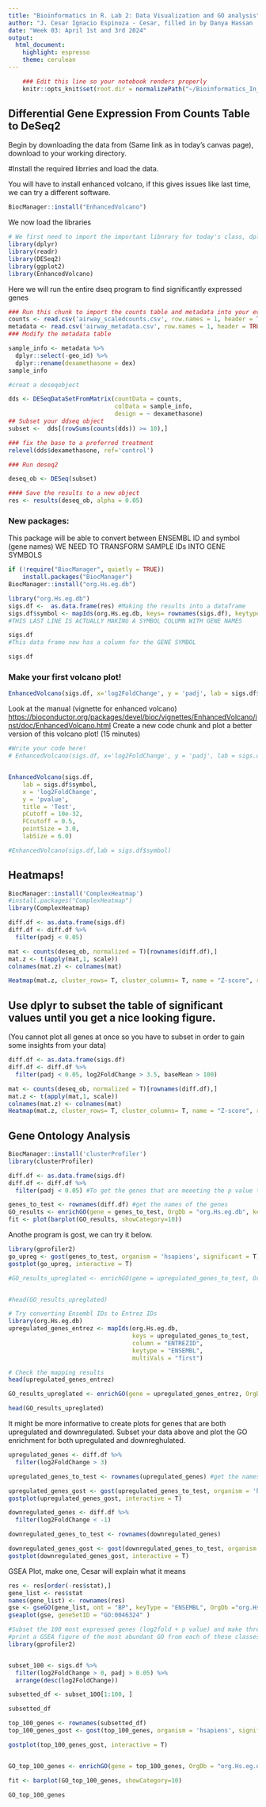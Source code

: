 ```yaml
---
title: "Bioinformatics in R. Lab 2: Data Visualization and GO analysis"
author: "J. Cesar Ignacio Espinoza - Cesar, filled in by Danya Hassan   "
date: "Week 03: April 1st and 3rd 2024"
output: 
  html_document: 
    highlight: espresso
    theme: cerulean
---
```


```r
    ### Edit this line so your notebook renders properly
    knitr::opts_knit$set(root.dir = normalizePath("~/Bioinformatics_In_R/Week_03")) 
```

## Differential Gene Expression From Counts Table to DeSeq2

Begin by downloading the data from (Same link as in today's canvas page), download to your working directory.

#Install the required librries and load the data.

You will have to install enhanced volcano, if this gives issues like last time, we can try a different software.

```r
BiocManager::install("EnhancedVolcano")
```

We now load the libraries

```r
# We first need to import the important libnrary for today's class, dplyr
library(dplyr)
library(readr)
library(DESeq2)
library(ggplot2)
library(EnhancedVolcano)

```

Here we will run the entire dseq program to find significantly expressed genes

```r
### Run this chunk to import the counts table and metadata into your evironment.
counts <- read.csv('airway_scaledcounts.csv', row.names = 1, header = TRUE)
metadata <- read.csv('airway_metadata.csv', row.names = 1, header = TRUE)
### Modify the metadata table

sample_info <- metadata %>%
  dplyr::select(-geo_id) %>%
  dplyr::rename(dexamethasone = dex)
sample_info

#creat a deseqobject

dds <- DESeqDataSetFromMatrix(countData = counts, 
                              colData = sample_info,
                              design = ~ dexamethasone)
## Subset your ddseq object
subset <-  dds[(rowSums(counts(dds)) >= 10),]

### fix the base to a preferred treatment
relevel(dds$dexamethasone, ref='control')

### Run deseq2

deseq_ob <- DESeq(subset)

#### Save the results to a new object
res <- results(deseq_ob, alpha = 0.05)
```

### New packages:

This package will be able to convert between ENSEMBL ID and symbol (gene names) WE NEED TO TRANSFORM SAMPLE IDs INTO GENE SYMBOLS

```r
if (!require("BiocManager", quietly = TRUE))
    install.packages("BiocManager")
BiocManager::install("org.Hs.eg.db")
```

```r
library("org.Hs.eg.db")
sigs.df <-  as.data.frame(res) #Making the results into a dataframe
sigs.df$symbol <- mapIds(org.Hs.eg.db, keys= rownames(sigs.df), keytype = 'ENSEMBL', colum = "SYMBOL") 
#THIS LAST LINE IS ACTUALLY MAKING A SYMBOL COLUMN WITH GENE NAMES
```

```r
sigs.df
#This data frame now has a column for the GENE SYMBOL
```

```r
sigs.df
```

### Make your first volcano plot!

```r
EnhancedVolcano(sigs.df, x='log2FoldChange', y = 'padj', lab = sigs.df$symbol)
```

Look at the manual (vignette for enhanced volcano) <https://bioconductor.org/packages/devel/bioc/vignettes/EnhancedVolcano/inst/doc/EnhancedVolcano.html> Create a new code chunk and plot a better version of this volcano plot! (15 minutes)

```r
#Write your code here!
# EnhancedVolcano(sigs.df, x='log2FoldChange', y = 'padj', lab = sigs.df$symbol, pCutoff = 10e-32, FCutoff = 0.5, pointSize = 3.0, labSize = 6.0)


EnhancedVolcano(sigs.df,
    lab = sigs.df$symbol,
    x = 'log2FoldChange',
    y = 'pvalue',
    title = 'Test',
    pCutoff = 10e-32,
    FCcutoff = 0.5,
    pointSize = 3.0,
    labSize = 6.0)
```

```r
#EnhancedVolcano(sigs.df,lab = sigs.df$symbol)
```

## Heatmaps!

```R
BiocManager::install('ComplexHeatmap')
#install.packages("ComplexHeatmap")
library(ComplexHeatmap)
```

```R
diff.df <- as.data.frame(sigs.df)
diff.df <- diff.df %>%
  filter(padj < 0.05)
```

```R
mat <- counts(deseq_ob, normalized = T)[rownames(diff.df),]
mat.z <- t(apply(mat,1, scale))
colnames(mat.z) <- colnames(mat)

Heatmap(mat.z, cluster_rows= T, cluster_columns= T, name = "Z-score", row_labels = diff.df[rownames(mat.z),]$symbol)
```

## Use dplyr to subset the table of significant values until you get a nice looking figure.

(You cannot plot all genes at once so you have to subset in order to gain some insights from your data)

```R
diff.df <- as.data.frame(sigs.df)
diff.df <- diff.df %>%
  filter(padj < 0.05, log2FoldChange > 3.5, baseMean > 100)

mat <- counts(deseq_ob, normalized = T)[rownames(diff.df),]
mat.z <- t(apply(mat,1, scale))
colnames(mat.z) <- colnames(mat)
Heatmap(mat.z, cluster_rows= T, cluster_columns= T, name = "Z-score", row_labels = diff.df[rownames(mat.z),]$symbol)

```

## Gene Ontology Analysis

```R
BiocManager::install('clusterProfiler')
library(clusterProfiler)
```

```R
diff.df <- as.data.frame(sigs.df)
diff.df <- diff.df %>%
  filter(padj < 0.05) #To get the genes that are meeeting the p value threshold

genes_to_test <- rownames(diff.df) #get the names of the genes
GO_results <- enrichGO(gene = genes_to_test, OrgDb = "org.Hs.eg.db", keyType = 'ENSEMBL', ont = "BP") #BP stands for biological processes
fit <- plot(barplot(GO_results, showCategory=10))
```

Anothe program is gost, we can try it below.

```R
library(gprofiler2) 
go_upreg <- gost(genes_to_test, organism = 'hsapiens', significant = T)
gostplot(go_upreg, interactive = T)
```

```r

#GO_results_upreglated <- enrichGO(gene = upregulated_genes_to_test, OrgDb = "org.Hs.eg.db", keyType = 'ENSEMBL', ont = "BP") #BP stands for biological processes


#head(GO_results_upreglated)
```

```r
# Try converting Ensembl IDs to Entrez IDs
library(org.Hs.eg.db)
upregulated_genes_entrez <- mapIds(org.Hs.eg.db, 
                                   keys = upregulated_genes_to_test, 
                                   column = "ENTREZID", 
                                   keytype = "ENSEMBL", 
                                   multiVals = "first")

# Check the mapping results
head(upregulated_genes_entrez)

```

```r
GO_results_upreglated <- enrichGO(gene = upregulated_genes_entrez, OrgDb = 'org.Hs.eg.db', keyType = 'ENTREZID', ont = 'BP')

head(GO_results_upreglated)
```

It might be more informative to create plots for genes that are both upregulated and downregulated. Subset your data above and plot the GO enrichment for both upregulated and downreghulated.

```R
upregulated_genes <- diff.df %>%
  filter(log2FoldChange > 3)

upregulated_genes_to_test <- rownames(upregulated_genes) #get the names of the genes that are upregulated

upregulated_genes_gost <- gost(upregulated_genes_to_test, organism = 'hsapiens', significant = T)
gostplot(upregulated_genes_gost, interactive = T)

```

```r
downregulated_genes <- diff.df %>%
  filter(log2FoldChange < -1)

downregulated_genes_to_test <- rownames(downregulated_genes)

downregulated_genes_gost <- gost(downregulated_genes_to_test, organism = "hsapiens", significant = T)
gostplot(downregulated_genes_gost, interactive = T)
```

GSEA Plot, make one, Cesar will explain what it means

```R
res <- res[order(-res$stat),]
gene_list <- res$stat
names(gene_list) <- rownames(res)
gse <- gseGO(gene_list, ont = "BP", keyType = "ENSEMBL", OrgDb ="org.Hs.eg.db", eps = 1e-300 )
gseaplot(gse, geneSetID = "GO:0046324" )

```

```r
#Subset the 100 most expressed genes (log2fold + p value) and make three GO plots based on BP, MF,CC
#print a GSEA figure of the most abundant GO from each of these classes
library(gprofiler2) 


subset_100 <- sigs.df %>%
  filter(log2FoldChange > 0, padj > 0.05) %>%
  arrange(desc(log2FoldChange))

subsetted_df <- subset_100[1:100, ]

subsetted_df

top_100_genes <- rownames(subsetted_df)
top_100_genes_gost <- gost(top_100_genes, organism = 'hsapiens', significant = T)

gostplot(top_100_genes_gost, interactive = T)


GO_top_100_genes <- enrichGO(gene = top_100_genes, OrgDb = "org.Hs.eg.db", keyType = 'ENSEMBL', ont = "BP") #BP stands for biological processes

fit <- barplot(GO_top_100_genes, showCategory=10)

GO_top_100_genes
```


